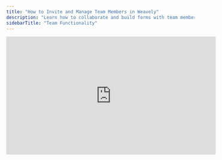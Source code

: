 ```yaml
---
title: "How to Invite and Manage Team Members in Weavely"
description: "Learn how to collaborate and build forms with team members inside of Weavely.ai"
sidebarTitle: "Team Functionality"
---
```


<iframe width="560" height="315" src="https://www.youtube.com/embed/V3XWvT_yzxM?si=jJJTwS9p8P0VUY-J" title="YouTube video player" frameborder="0" allow="accelerometer; autoplay; clipboard-write; encrypted-media; gyroscope; picture-in-picture" allowfullscreen />

Weavely makes it easy to collaborate with others by allowing you to invite team members to your workspace. Whether you’re working on form creation, reviewing responses, or managing integrations—bringing others into your team helps speed up feedback and coordination.

This guide walks you through how to invite someone to your Weavely team, what the invitation flow looks like for them, and how to manage team access once they’ve joined.

## Accessing Team Settings

To get started, head to the **Settings** section in your Weavely dashboard. If you’re currently working in the form editor, you can return to the dashboard by clicking the **house icon** in the top-left corner. Once back in the dashboard:

- Click on **Settings** in the left-hand menu.
- Select **Team Settings**.

This is where you’ll manage your team members.

![Team Settings Gi](/images/team-settings.gif)

## Inviting Someone to Your Team

To invite someone, simply enter their email address in the **Team Settings** panel and press **Invite**. An invitation will be sent to that address.

The recipient will receive a straightforward email with a link to accept the invite. Once they click it, they’ll be prompted to either **sign in** or **create a new account**. It’s important that they complete this step using the **same email address** the invitation was sent to.

## Switching Between Teams

After joining, the invited user will land in their own default team, which may initially be empty. To access the shared team:

- Click the **team name** in the top-left corner.
- Select the team they were invited to.

Once they switch to the correct team, they’ll be able to view and collaborate on all shared forms.

![Switch Teams Gi](/images/switch-teams.gif)

## Collaboration Notes

Team members can:

- View and analyze form responses
- Edit form content
- Modify styling and logic
- Configure integrations

However, **real-time editing is not yet supported**. If two team members edit the same form simultaneously, the **last person to save** will overwrite the other’s changes. Be sure to coordinate when working on the same form.

## Managing Team Roles and Access

In the **Team Settings**, you’ll see a list of all current team members. From here, you can:

- **Promote a member to Owner**
- **Remove a member** from the team

This gives you full control over who can access and manage your Weavely workspace.